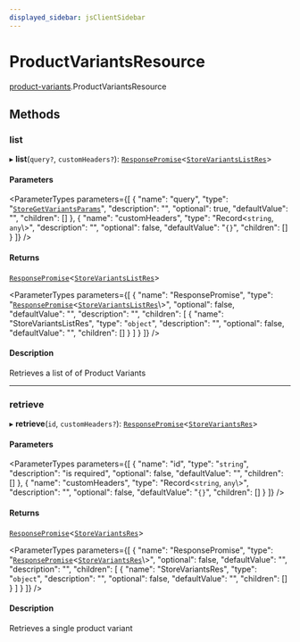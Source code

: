 ```yaml
---
displayed_sidebar: jsClientSidebar
---
```



# ProductVariantsResource

[product-variants](../../modules/product_variants.mdx).ProductVariantsResource

## Methods

### list

▸ **list**(`query?`, `customHeaders?`): [`ResponsePromise`](../../swaps/modules/swaps.internal.mdx#responsepromise)<[`StoreVariantsListRes`](../../internal/modules/admin_discounts.internal.internal.mdx#storevariantslistres)\>

#### Parameters

<ParameterTypes parameters={[
  {
    "name": "query",
    "type": "[`StoreGetVariantsParams`](../../internal/classes/admin_discounts.internal.internal.StoreGetVariantsParams.mdx)",
    "description": "",
    "optional": true,
    "defaultValue": "",
    "children": []
  },
  {
    "name": "customHeaders",
    "type": "Record<`string`, `any`\\>",
    "description": "",
    "optional": false,
    "defaultValue": "`{}`",
    "children": []
  }
]} />

#### Returns

[`ResponsePromise`](../../swaps/modules/swaps.internal.mdx#responsepromise)<[`StoreVariantsListRes`](../../internal/modules/admin_discounts.internal.internal.mdx#storevariantslistres)\>

<ParameterTypes parameters={[
  {
    "name": "ResponsePromise",
    "type": "[`ResponsePromise`](../../swaps/modules/swaps.internal.mdx#responsepromise)<[`StoreVariantsListRes`](../../internal/modules/admin_discounts.internal.internal.mdx#storevariantslistres)\\>",
    "optional": false,
    "defaultValue": "",
    "description": "",
    "children": [
      {
        "name": "StoreVariantsListRes",
        "type": "`object`",
        "description": "",
        "optional": false,
        "defaultValue": "",
        "children": []
      }
    ]
  }
]} />

#### Description

Retrieves a list of of Product Variants

___

### retrieve

▸ **retrieve**(`id`, `customHeaders?`): [`ResponsePromise`](../../swaps/modules/swaps.internal.mdx#responsepromise)<[`StoreVariantsRes`](../../internal/modules/admin_discounts.internal.internal.mdx#storevariantsres)\>

#### Parameters

<ParameterTypes parameters={[
  {
    "name": "id",
    "type": "`string`",
    "description": "is required",
    "optional": false,
    "defaultValue": "",
    "children": []
  },
  {
    "name": "customHeaders",
    "type": "Record<`string`, `any`\\>",
    "description": "",
    "optional": false,
    "defaultValue": "`{}`",
    "children": []
  }
]} />

#### Returns

[`ResponsePromise`](../../swaps/modules/swaps.internal.mdx#responsepromise)<[`StoreVariantsRes`](../../internal/modules/admin_discounts.internal.internal.mdx#storevariantsres)\>

<ParameterTypes parameters={[
  {
    "name": "ResponsePromise",
    "type": "[`ResponsePromise`](../../swaps/modules/swaps.internal.mdx#responsepromise)<[`StoreVariantsRes`](../../internal/modules/admin_discounts.internal.internal.mdx#storevariantsres)\\>",
    "optional": false,
    "defaultValue": "",
    "description": "",
    "children": [
      {
        "name": "StoreVariantsRes",
        "type": "`object`",
        "description": "",
        "optional": false,
        "defaultValue": "",
        "children": []
      }
    ]
  }
]} />

#### Description

Retrieves a single product variant
